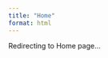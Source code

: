 ```yaml
---
title: "Home"
format: html
---
```




<script>
window.location.href = "https://silentstorm2k.github.io/";
</script>

<p>Redirecting to Home page...</p>